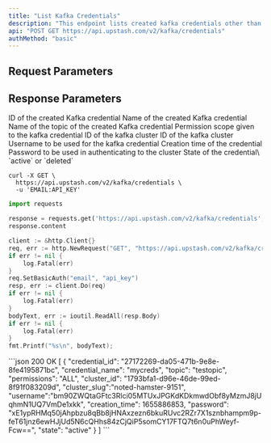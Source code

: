 ```yaml
---
title: "List Kafka Credentials"
description: "This endpoint lists created kafka credentials other than the default one."
api: "POST GET https://api.upstash.com/v2/kafka/credentials"
authMethod: "basic"
---
```




## Request Parameters

## Response Parameters

<ResponseField name="credential_id" type="string">
ID of the created Kafka credential
</ResponseField>
<ResponseField name="credential_name" type="string">
Name of the created Kafka credential
</ResponseField>
<ResponseField name="topic" type="string">
Name of the topic of the created Kafka credential
</ResponseField>
<ResponseField name="permissions" type="string">
Permission scope given to the kafka credential
</ResponseField>
<ResponseField name="cluster_id" type="string">
ID of the kafka cluster
</ResponseField>
<ResponseField name="cluster_slug" type="string">
ID of the kafka cluster
</ResponseField>
<ResponseField name="username" type="string">
Username to be used for the kafka credential
</ResponseField>
<ResponseField name="creation_time" type="int">
Creation time of the credential
</ResponseField>
<ResponseField name="password" type="string">
Password to be used in authenticating to the cluster
</ResponseField>
<ResponseField name="state" type="string">
State of the credential\
`active` or `deleted`
</ResponseField>

<RequestExample>

```shell curl
curl -X GET \
  https://api.upstash.com/v2/kafka/credentials \
  -u 'EMAIL:API_KEY'
```

```python Python
import requests

response = requests.get('https://api.upstash.com/v2/kafka/credentials', auth=('EMAIL', 'API_KEY'))
response.content
```

```go Go
client := &http.Client{}
req, err := http.NewRequest("GET", "https://api.upstash.com/v2/kafka/credentials", nil)
if err != nil {
    log.Fatal(err)
}
req.SetBasicAuth("email", "api_key")
resp, err := client.Do(req)
if err != nil {
    log.Fatal(err)
}
bodyText, err := ioutil.ReadAll(resp.Body)
if err != nil {
    log.Fatal(err)
}
fmt.Printf("%s\n", bodyText);
```

</RequestExample>

<ResponseExample>
```json 200 OK
[
  {
    "credential_id": "27172269-da05-471b-9e8e-8fe4195871bc",
    "credential_name": "mycreds",
    "topic": "testopic",
    "permissions": "ALL",
    "cluster_id": "1793bfa1-d96e-46de-99ed-8f91f083209d",
    "cluster_slug":"noted-hamster-9151",
    "username":"bm90ZWQtaGFtc3Rlci05MTUxJPGKdKDkmwdObf8yMzmJ8jUqhmN1UQ7VmDe1xkk",
    "creation_time": 1655886853,
    "password": "xE1ypRHMq50jAhpbzu8qBb8jHNAxzezn6bkuRUvc2RZr7X1sznbhampm9p-feT61jnz6ewHJjUd5N6cQHhs84zCjQiP5somCY17FTQ7t6n0uPhWeyf-Fcw==",
    "state": "active"
  }
]
```
</ResponseExample>

